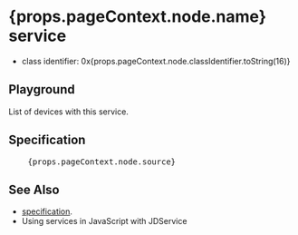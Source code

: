 
<h1>{props.pageContext.node.name} service</h1>

<ul>
    <li>class identifier: 0x{props.pageContext.node.classIdentifier.toString(16)}</li>
</ul>

## Playground

List of devices with this service.

<DeviceList serviceClass={props.pageContext.node.classIdentifier} />

## Specification

<pre>
    {props.pageContext.node.source}
</pre>


## See Also

<ul>
    <li><a href={`https://microsoft.github.io/jacdac/services/${props.pageContext.node.shortId}`}>specification</a>.</li>
    <li>Using services in JavaScript with <Link to={`/clients/web/dom/service`}>JDService</Link></li>
</ul>

